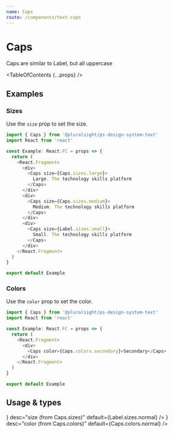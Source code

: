 ```yaml
---
name: Caps
route: /components/text-caps
---
```



# Caps

<Intro>Caps are similar to Label, but all uppercase</Intro>

<TableOfContents {...props} />

## Examples

### Sizes

Use the `size` prop to set the size.

```typescript
import { Caps } from '@pluralsight/ps-design-system-text'
import React from 'react'

const Example: React.FC = props => {
  return (
    <React.Fragment>
      <div>
        <Caps size={Caps.sizes.large}>
          Large. The technology skills platform
        </Caps>
      </div>
      <div>
        <Caps size={Caps.sizes.medium}>
          Medium. The technology skills platform
        </Caps>
      </div>
      <div>
        <Caps size={Label.sizes.small}>
          Small. The technology skills platform
        </Caps>
      </div>
    </React.Fragment>
  )
}

export default Example
```

### Colors

Use the `color` prop to set the color.

```typescript
import { Caps } from '@pluralsight/ps-design-system-text'
import React from 'react'

const Example: React.FC = props => {
  return (
    <React.Fragment>
      <div>
        <Caps color={Caps.colors.secondary}>Secondary</Caps>
      </div>
    </React.Fragment>
  )
}

export default Example
```

## Usage & types

<Usage
  install="npm install @pluralsight/ps-design-system-text"
  import="import { Caps } from '@pluralsight/ps-design-system-text'"
  packageName="text"
  version={props.version}
/>

<TypesTable>
  <TypesProp
    name="size"
    type={<TypesEnum enum={Caps.sizes} />}
    desc="size (from Caps.sizes)"
    default={Label.sizes.normal}
  />
  <TypesProp
    name="color"
    type={<TypesEnum enum={Caps.colors} />}
    desc="color (from Caps.colors)"
    default={Caps.colors.normal}
  />
</TypesTable>
